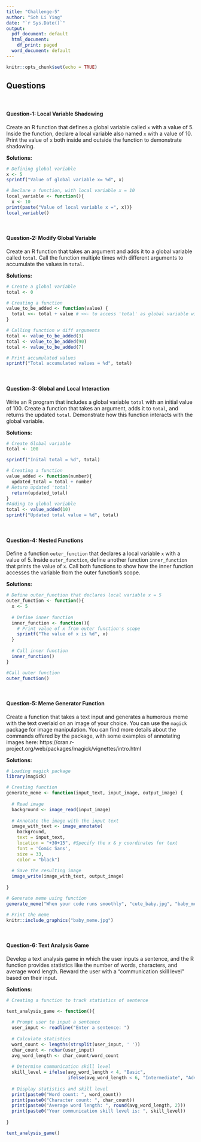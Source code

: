 ---
title: "Challenge-5"
author: "Soh Li Ying"
date: "`r Sys.Date()`"
output:
  pdf_document: default
  html_document:
    df_print: paged
  word_document: default
---

```{r setup, include=FALSE}
knitr::opts_chunk$set(echo = TRUE)
```

## Questions
<br>

#### Question-1: Local Variable Shadowing 

Create an R function that defines a global variable called `x` with a value of 5. Inside the function, declare a local variable also named `x` with a value of 10. Print the value of `x` both inside and outside the function to demonstrate shadowing.

**Solutions:**

```{r, eval=TRUE,echo=TRUE}
# Defining global variable
x <- 5
sprintf("Value of global variable x= %d", x)

# Declare a function, with local variable x = 10
local_variable <- function(){
  x <- 10
print(paste("Value of local variable x =", x))}
local_variable()


```
<br>

#### Question-2: Modify Global Variable

Create an R function that takes an argument and adds it to a global variable called `total`. Call the function multiple times with different arguments to accumulate the values in `total`.

**Solutions:**

```{r, eval=TRUE,echo=TRUE}
# Create a global variable 
total <- 0

# Creating a function
value_to_be_added <- function(value) {
  total <<- total + value # <<- to access 'total' as global variable within local 
}

# Calling function w diff arguments 
total <- value_to_be_added(3)
total <- value_to_be_added(90)
total <- value_to_be_added(7)

# Print accumulated values 
sprintf("Total accumulated values = %d", total)

```
<br>

#### Question-3: Global and Local Interaction 

Write an R program that includes a global variable `total` with an initial value of 100. Create a function that takes an argument, adds it to `total`, and returns the updated `total`. Demonstrate how this function interacts with the global variable.

**Solutions:**

```{r, eval=TRUE,echo=TRUE}
# Create Global variable 
total <- 100

sprintf("Inital total = %d", total)

# Creating a function
value_added <- function(number){
  updated_total = total + number
# Return updated 'total'
  return(updated_total)
}
#Adding to global variable
total <- value_added(10)
sprintf("Updated total value = %d", total)

```
<br>

#### Question-4: Nested Functions

Define a function `outer_function` that declares a local variable `x` with a value of 5. Inside `outer_function`, define another function `inner_function` that prints the value of `x`. Call both functions to show how the inner function accesses the variable from the outer function's scope.

**Solutions:**

```{r, eval=TRUE,echo=TRUE}
# Define outer_function that declares local variable x = 5
outer_function <- function(){
  x <- 5
  
  # Define inner function 
  inner_function <- function(){
    # Print value of x from outer function's scope
    sprintf("The value of x is %d", x)
  }
  
  # Call inner function
  inner_function()
}

#Call outer function
outer_function()

```
<br>

#### Question-5: Meme Generator Function

Create a function that takes a text input and generates a humorous meme with the text overlaid on an image of your choice. You can use the `magick` package for image manipulation. You can find more details about the commands offered by the package, with some examples of annotating images here: https://cran.r-project.org/web/packages/magick/vignettes/intro.html

**Solutions:**

```{r, eval=TRUE,echo=TRUE}

# Loading magick package
library(magick)

# Creating function
generate_meme <- function(input_text, input_image, output_image) {
  
  # Read image
  background <- image_read(input_image)
  
  # Annotate the image with the input text 
  image_with_text <- image_annotate(
    background,
    text = input_text,
    location = "+30+15", #Specify the x & y coordinates for text
    font = 'Comic Sans',
    size = 33,
    color = "black")
  
  # Save the resulting image
  image_write(image_with_text, output_image)
  
}

# Generate meme using function
generate_meme("When your code runs smoothly", "cute_baby.jpg", "baby_meme")

# Print the meme
knitr::include_graphics("baby_meme.jpg")

```
<br>

#### Question-6: Text Analysis Game  

Develop a text analysis game in which the user inputs a sentence, and the R function provides statistics like the number of words, characters, and average word length. Reward the user with a "communication skill level" based on their input.

**Solutions:**

```{r, eval=TRUE,echo=TRUE}

# Creating a function to track statistics of sentence 

text_analysis_game <- function(){
  
  # Prompt user to input a sentence 
  user_input <- readline("Enter a sentence: ")
  
  # Calculate statistics
  word_count <- lengths(strsplit(user_input, ' '))
  char_count <- nchar(user_input)
  avg_word_length <- char_count/word_count
  
  # Determine communication skill level 
  skill_level = ifelse(avg_word_length < 4, "Basic", 
                       ifelse(avg_word_length < 6, "Intermediate", "Advance"))
  
  # Display statistics and skill level 
  print(paste0("Word count: ", word_count))
  print(paste0("Character count: ", char_count))
  print(paste0("Average word length: ", round(avg_word_length, 2)))
  print(paste0("Your communication skill level is: ", skill_level))
  
}

text_analysis_game()

```
<br>